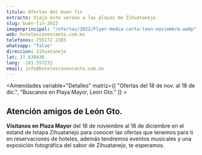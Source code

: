 ```yaml
---
titulo: Ofertas del buen fin
extracto: Viaja este verano a las playas de Zihuatanejo
slug: buen-fin-2022
imagenprincipal: "/ofertas/2022/Flyer-media-carta-leon-noviembre.webp"
web: hotelesconencanto.com.mx
telefonos: 755172 2303
whatsapp: "false"
direccion: Zihuatanejo
lat: 17.639436
lang: -101.557232
email: info@hotelesconencanto.com.mx
---
```



<Amenidades variable="Detalles" matriz={[ "Ofertas del 18 de nov. al 18 de dic.", "Buscanos en Playa Mayor, León Gto." ]} > 


## Atención amigos de León Gto.

**Visitanos en Plaza Mayor** del 18 de noviembre al 18 de diciembre en el estand de Ixtapa Zihuatanejo para conocer las ofertas que tenemos para ti en reservaciones de hoteles, además tendremos eventos musicales y una exposición fotográfica del sabor de Zihuatanejo, te esperamos.


</Amenidades>

